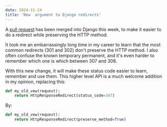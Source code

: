 ```yaml
---
date: 2024-11-24
title: 'New  argument to Django redirects'
---
```


A [pull request](https://github.com/django/django/pull/18616) has been merged into Django this week, to make it easier to do a redirect while preserving the HTTP method.

It took me an embarrassingly long time in my career to learn that the most common redirects (301 and 302) don't preserve the HTTP method. I also often confuse the known temporary permanent, and it's even harder to remember which one is which between 307 and 308.

With this new change, it will make these status code easier to learn, remember and use them. This higher level API is a much welcome addition in my opinion, replacing this:

```python
def my_old_vew(request):
    return HttpResponseRedirect(status_code=307)
```

By:

```python
def my_old_vew(request):
    return HttpResponseRedirect(preserve_method=True)
```
